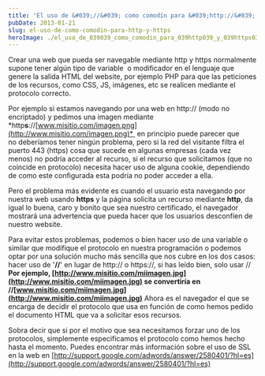 ```yaml
---
title: 'El uso de &#039;//&#039; como comodín para &#039;http://&#039; y &#039;https://&#039;'
pubDate: 2013-01-21
slug: el-uso-de-como-comodin-para-http-y-https
heroImage: ./el_uso_de_039039_como_comodin_para_039http039_y_039https039.jpg
---
```


Crear una web que pueda ser navegable mediante http y https normalmente supone tener algún tipo de variable  o modificador en el lenguaje que genere la salida HTML del website, por ejemplo PHP para que las peticiones de los recursos, como CSS, JS, imágenes, etc se realicen mediante el protocolo correcto.

Por ejemplo si estamos navegando por una web en http:// (modo no encriptado) y pedimos una imagen mediante *http**s**://[www.misitio.com/imagen.png](http://www.misitio.com/imagen.png)*  en principio puede parecer que no deberíamos tener ningún problema, pero si la red del visitante filtra el puerto 443 (https) cosa que sucede en algunas empresas (cada vez menos) no podría acceder al recurso, si el recurso que solicitamos (que no coincide en protocolo) necesita hacer uso de alguna cookie, dependiendo de como este configurada esta podría no poder acceder a ella.

Pero el problema más evidente es cuando el usuario esta navegando por nuestra web usando **https** y la página solicita un recurso mediante **http**, da igual lo buena, caro y bonito que sea nuestro certificado, el navegador mostrará una advertencia que pueda hacer que los usuarios desconfíen de nuestro website.

Para evitar estos problemas, podemos o bien hacer uso de una variable o similar que modifique el protocolo en nuestra programación o podemos optar por una solución mucho más sencilla que nos cubre en los dos casos: hacer uso de '**//**' en lugar de http:// o https://, si has leído bien, solo usar // **Por ejemplo, [http://www.misitio.com/miimagen.jpg](http://www.misitio.com/miimagen.jpg) se convertiría en //[www.misitio.com/miimagen.jpg](http://www.misitio.com/miimagen.jpg)** Ahora es el navegador el que se encarga de decidir el protocolo que usa en función de como hemos pedido el documento HTML que va a solicitar esos recursos.

Sobra decir que si por el motivo que sea necesitamos forzar uno de los protocolos, simplemente especificamos el protocolo como hemos hecho hasta el momento. Puedes encontrar más información sobre el uso de SSL en la web en [http://support.google.com/adwords/answer/2580401/?hl=es](http://support.google.com/adwords/answer/2580401/?hl=es)
